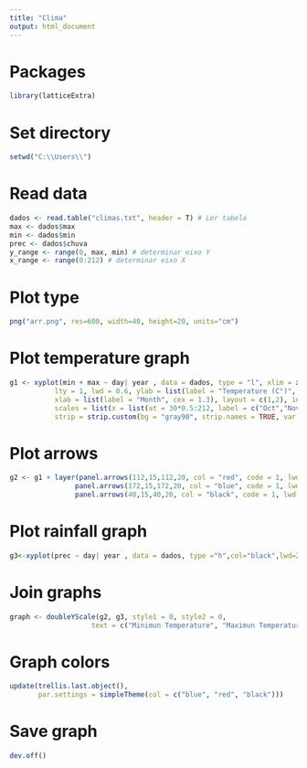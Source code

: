 ```yaml
---
title: "Clima"
output: html_document
---
```


# Packages
```r
library(latticeExtra)
```

# Set directory
```r
setwd("C:\\Users\\")
```

# Read data
```r
dados <- read.table("climas.txt", header = T) # Ler tabela
max <- dados$max
min <- dados$min
prec <- dados$chuva
y_range <- range(0, max, min) # determinar eixo Y
x_range <- range(0:212) # determinar eixo X
```

# Plot type
```r
png("arr.png", res=600, width=40, height=20, units="cm")
```

# Plot temperature graph
```r
g1 <- xyplot(min + max ~ day| year , data = dados, type = "l", xlim = x_range, ylim = y_range, 
           lty = 1, lwd = 0.6, ylab = list(label = "Temperature (C°)", cex = 1.3), ylab.right = list(label = "Rainfall (mm)", cex = 1.3),
           xlab = list(label = "Month", cex = 1.3), layout = c(1,2), index.cond = list(c(2,1)),
           scales = list(x = list(at = 30*0.5:212, label = c("Oct","Nov","Dec","Jan","Feb","Mar","Apr"), cex = 1.3)),
           strip = strip.custom(bg = "gray90", strip.names = TRUE, var.name = "Growing Season"))

```

# Plot arrows
```r
g2 <- g1 + layer(panel.arrows(112,15,112,20, col = "red", code = 1, lwd = 2),
                panel.arrows(172,15,172,20, col = "blue", code = 1, lwd = 2),
                panel.arrows(40,15,40,20, col = "black", code = 1, lwd = 2))
```

# Plot rainfall graph
```r
g3<-xyplot(prec ~ day| year , data = dados, type ="h",col="black",lwd=2)
```

# Join graphs
```r
graph <- doubleYScale(g2, g3, style1 = 0, style2 = 0,
                    text = c("Minimun Temperature", "Maximun Temperature", "Rainfall"), columns = 3)
```

# Graph colors
```r
update(trellis.last.object(),
       par.settings = simpleTheme(col = c("blue", "red", "black")))
```

# Save graph
```r
dev.off()
```

